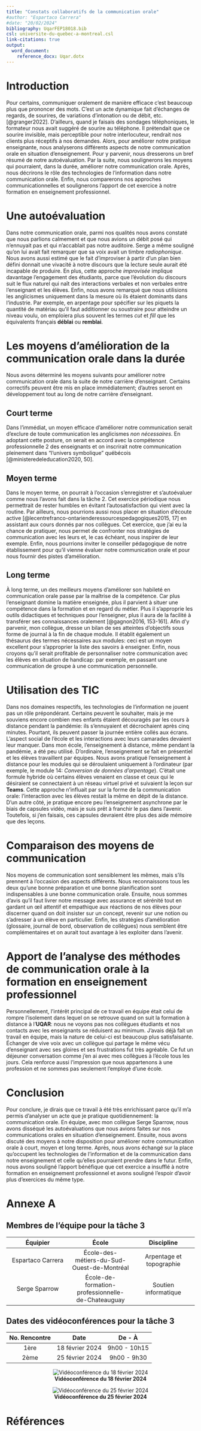 ```yaml
---
title: "Constats collaboratifs de la communication orale"
#author: "Espartaco Carrera"
#date: "20/02/2024"
bibliography: UqarFEP18018.bib
csl: universite-du-quebec-a-montreal.csl
link-citations: true
output:
  word_document:
    reference_docx: Uqar.dotx
---
```


# Introduction

Pour certains, communiquer oralement de manière efficace c'est beaucoup plus que prononcer des mots. C'est un acte dynamique fait d'échanges de regards, de sourires, de variations d'intonation ou de débit, etc. [@granger2022]. D'ailleurs, quand je faisais des sondages téléphoniques, le formateur nous avait suggéré de sourire au téléphone. Il prétendait que ce sourire invisible, mais perceptible pour notre interlocuteur, rendrait nos clients plus réceptifs à nos demandes. Alors, pour améliorer notre pratique enseignante, nous analyserons différents aspects de notre communication orale en situation d'enseignement. Pour y parvenir, nous dresserons un bref résumé de notre autoévaluation. Par la suite, nous soulignerons les moyens qui pourraient, dans la durée, améliorer notre communication orale. Après, nous décrirons le rôle des technologies de l'information dans notre communication orale. Enfin, nous comparerons nos approches communicationnelles et soulignerons l'apport de cet exercice à notre formation en enseignement professionnel.

# Une autoévaluation

Dans notre communication orale, parmi nos qualités nous avons constaté que nous parlions calmement et que nous avions un débit posé qui n'ennuyait pas et qui n'accablait pas notre auditoire. Serge a même souligné qu'on lui avait fait remarquer que sa voix avait un timbre *radiophonique*. Nous avons aussi estimé que le fait d'improviser à partir d'un plan bien défini donnait une vivacité à notre discours que la lecture seule aurait été incapable de produire. En plus, cette approche *improvisée* implique davantage l'engagement des étudiants, parce que l'évolution du discours suit le flux naturel qui naît des interactions verbales et non verbales entre l'enseignant et les élèves. Enfin, nous avons remarqué que nous utilisions les anglicismes uniquement dans la mesure où ils étaient dominants dans l'industrie. Par exemple, en arpentage pour spécifier sur les piquets la quantité de matériau qu'il faut additionner ou soustraire pour atteindre un niveau voulu, on emploiera plus souvent les termes *cut* et *fill* que les équivalents français **déblai** ou **remblai**.

# Les moyens d'amélioration de la communication orale dans la durée

Nous avons déterminé les moyens suivants pour améliorer notre communication orale dans la suite de notre carrière d'enseignant. Certains correctifs peuvent être mis en place immédiatement; d'autres seront en développement tout au long de notre carrière d'enseignant.

## Court terme

Dans l'immédiat, un moyen efficace d'améliorer notre communication serait d'exclure de toute communication les anglicismes *non nécessaires*. En adoptant cette posture, on serait en accord avec la compétence professionnelle 2 des enseignants et on inscrirait notre communication pleinement dans "l'univers symbolique" québécois [@ministeredeleducation2020, 50].

## Moyen terme

Dans le moyen terme, on pourrait à l'occasion s'enregistrer et s'autoévaluer comme nous l'avons fait dans la tâche 2. Cet exercice périodique nous permettrait de rester humbles en évitant l'autosatisfaction qui vient avec la routine. Par ailleurs, nous pourrions aussi nous placer en situation d'écoute active [@lecentrefranco-ontarienderessourcespedagogiques2015, 17] en assistant aux cours donnés par nos collègues. Cet exercice, que j'ai eu la chance de pratiquer, nous permet de confronter nos stratégies de communication avec les leurs et, le cas échéant, nous inspirer de leur exemple. Enfin, nous pourrions inviter le conseiller pédagogique de notre établissement pour qu'il vienne évaluer notre communication orale et pour nous fournir des pistes d'amélioration.

## Long terme

À long terme, un des meilleurs moyens d'améliorer son habileté en communication orale passe par la maîtrise de la compétence. Car plus l'enseignant domine la matière enseignée, plus il parvient à situer une compétence dans la formation et en regard du métier. Plus il s'approprie les outils didactiques et techniques pour l'enseigner, plus il aura de la facilité à transférer ses connaissances oralement [@gagnon2016, 153-161]. Afin d'y parvenir, mon collègue, dresse un bilan de ses atteintes d'objectifs sous forme de journal à la fin de chaque module. Il établit également un thésaurus des termes nécessaires aux modules: ceci est un moyen excellent pour s'approprier la liste des savoirs à enseigner. Enfin, nous croyons qu'il serait profitable de personnaliser notre communication avec les élèves en situation de handicap: par exemple, en passant une communication de groupe à une communication personnelle. 

# Utilisation des TIC

Dans nos domaines respectifs, les technologies de l'information ne jouent pas un rôle prépondérant. Certains peuvent le souhaiter, mais je me souviens encore combien mes enfants étaient découragés par les cours à distance pendant la pandémie: ils s'ennuyaient et décrochaient après cinq minutes. Pourtant, ils peuvent passer la journée entière collés aux écrans. L'aspect social de l'école et les interactions avec leurs camarades devaient leur manquer.
Dans mon école, l'enseignement à distance, même pendant la pandémie, a été peu utilisé. D'ordinaire, l'enseignement se fait en présentiel et les élèves travaillent par équipes. Nous avons pratiqué l'enseignement à distance pour les modules qui se déroulaient uniquement à l'ordinateur (par exemple, le module 14: *Conversion de données d'arpentage*). C'était une formule hybride où certains élèves venaient en classe et ceux qui le désiraient se connectaient à un réseau virtuel privé et suivaient la leçon sur **Teams**. Cette approche n'influait par sur la forme de la communication orale: l'interaction avec les élèves restait la même en dépit de la distance.
D'un autre côté, je pratique encore peu l'enseignement asynchrone par le biais de capsules vidéo, mais je suis prêt à franchir le pas dans l'avenir. Toutefois, si j'en faisais, ces capsules devraient être plus des aide mémoire que des leçons.

# Comparaison des moyens de communication

Nos moyens de communication sont sensiblement les mêmes, mais s'ils prennent à l'occasion des aspects différents. Nous reconnaissons tous les deux qu'une bonne préparation et une bonne planification sont indispensables à une bonne communication orale. Ensuite, nous sommes d'avis qu'il faut livrer notre message avec assurance et sérénité tout en gardant un œil attentif et empathique aux réactions de nos élèves pour discerner quand on doit insister sur un concept, revenir sur une notion ou s'adresser à un élève en particulier. Enfin, les stratégies d'amélioration (glossaire, journal de bord, observation de collègues) nous semblent être complémentaires et on aurait tout avantage à les exploiter dans l'avenir.


# Apport de l'analyse des méthodes de communication orale à la formation en enseignement professionnel

  Personnellement, l'intérêt principal de ce travail en équipe était celui de rompre l'isolement dans lequel on se retrouve quand on suit la formation à distance à l'**UQAR**: nous ne voyons pas nos collègues étudiants et nos contacts avec les enseignants se réduisent au minimum. J'avais déjà fait un travail en équipe, mais la nature de celui-ci est beaucoup plus satisfaisante. Échanger de vive voix avec un collègue qui partage le même vécu d'enseignant avec ses gloires et ses frustrations fut très agréable. Ce fut un déjeuner conversation comme j'en ai avec mes collègues à l'école tous les jours. Cela renforce aussi l'impression que nous appartenons à une profession et ne sommes pas seulement l'employé d'une école.


# Conclusion

Pour conclure, je dirais que ce travail à été très enrichissant parce qu'il m'a permis d'analyser un acte que je pratique quotidiennement: la communication orale. En équipe, avec mon collègue Serge Sparrow, nous avons disséqué les autoévaluations que nous avions faites sur nos communications orales en situation d'enseignement. Ensuite, nous avons discuté des moyens à notre disposition pour améliorer notre communication orale à court, moyen et long terme. Après, nous avons échangé sur la place qu'occupent les technologies de l'information et de la communication dans notre enseignement et celle qu'elles pourraient prendre dans le futur. Enfin, nous avons souligné l'apport bénéfique que cet exercice a insufflé à notre formation en enseignement professionnel et avons souligné l'espoir d'avoir plus d'exercices du même type. 

# Annexe A 

## Membres de l'équipe pour la tâche 3

| **Équipier** | **École** | **Discipline** |
| :-------: | :-------: | :-------: |
| Espartaco Carrera | École-des-métiers-du-Sud-Ouest-de-Montréal | Arpentage et topographie |
| Serge Sparrow | École-de-formation-professionnelle-de-Chateauguay | Soutien informatique |

## Dates des vidéoconférences pour la tâche 3

| **No. Rencontre** | **Date** | **De - À** |
| :-------: | :-------: | :-------: |
| 1ère | 18 février 2024 | 9h00 - 10h15 |
| 2ème | 25 février 2024 | 9h00 - 9h30 |

<center>

![**Vidéoconférence du 18 février 2024**](CaptureEcranVideoConference18Février2024.png)
</center>

<center>

![**Vidéoconférence du 25 février 2024**](CaptureEcranVideoConference25Février2024.png)

</center>
# Références